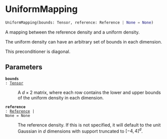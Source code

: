 # UniformMapping { #deep_tensor.UniformMapping }

```python
UniformMapping(bounds: Tensor, reference: Reference | None = None)
```

A mapping between the reference density and a uniform density.

The uniform density can have an arbitrary set of bounds in each 
dimension.

This preconditioner is diagonal.

## Parameters {.doc-section .doc-section-parameters}

<code>[**bounds**]{.parameter-name} [:]{.parameter-annotation-sep} [[Tensor](`torch.Tensor`)]{.parameter-annotation}</code>

:   A $d \times 2$ matrix, where each row contains the lower and  upper bounds of the uniform density in each dimension.

<code>[**reference**]{.parameter-name} [:]{.parameter-annotation-sep} [[Reference](`deep_tensor.references.Reference`) \| None]{.parameter-annotation} [ = ]{.parameter-default-sep} [None]{.parameter-default}</code>

:   The reference density. If this is not specified, it will  default to the unit Gaussian in $d$ dimensions with support  truncated to $[-4, 4]^{d}$.
